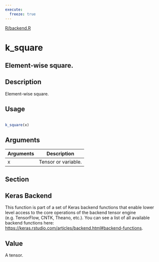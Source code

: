 ```yaml
---
execute:
  freeze: true
---
```


[R/backend.R](https://github.com/rstudio/keras//blob/main/R/backend.R#L2740) 

# k_square

## Element-wise square.

## Description
 Element-wise square. 


## Usage
```r
 
k_square(x) 
```

## Arguments
|Arguments|Description|
|---|---|
| x | Tensor or variable. |


## Section

## Keras Backend

   This function is part of a set of Keras backend functions that enable lower level access to the core operations of the backend tensor engine (e.g. TensorFlow, CNTK, Theano, etc.).  You can see a list of all available backend functions here: [https://keras.rstudio.com/articles/backend.html#backend-functions](https://keras.rstudio.com/articles/backend.html#backend-functions). 

## Value
 A tensor. 




